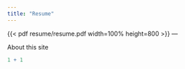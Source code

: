 ```yaml
---
title: "Resume"
---
```


{{< pdf resume/resume.pdf
width=100% height=800 >}}
---

About this site

```r
1 + 1
```
